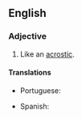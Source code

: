 ==English==

===Adjective===
{{en-adj}}

# Like an [[acrostic]].

====Translations====
{{trans-top|like an acrostic}}
* Portuguese: {{t|pt|acróstico}}
{{trans-mid}}
* Spanish: {{t+|es|acróstico}}
{{trans-bottom}}